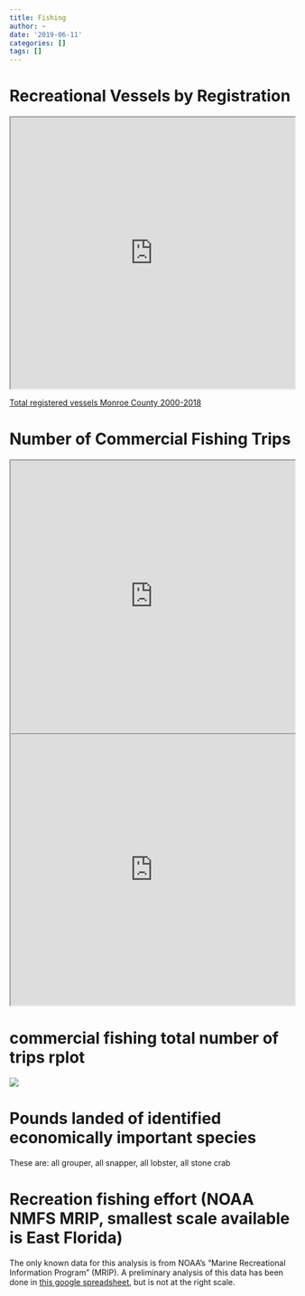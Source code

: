 ```yaml
---
title: Fishing
author: ~
date: '2019-06-11'
categories: []
tags: []
---
```



# Recreational Vessels by Registration
<iframe
    src="https://drive.google.com/file/d/1ZSmy7yT9i5cVVAbWyjSMjBSEcpX4N7f5/preview"
    width="100%" height="480">
</iframe>

<!--
TODO: Prop scar intensity 1995 vs ~2012; talking point only
-->

[Total registered vessels Monroe County 2000-2018](https://docs.google.com/spreadsheets/d/15-YCU9pG9dyvZy4kXjHRjHwURxzc84BVgTxuc7q7280/edit?usp=sharing)

<!--
DOT staff: # of boats passing toll booths (TODO: KM to follow-up)
-->

# Number of Commercial Fishing Trips
<iframe
    src="https://drive.google.com/file/d/19It75Ex9YXYpnYLIY1MwGVjlfRbYc23O/preview"
    width="100%" height="480">
</iframe>


<iframe
    src="https://drive.google.com/file/d/1a5v0kYGFQPwm4T9UzeD3E4AEEuz0O0X0/preview"
    width="100%" height="480">
</iframe>

# commercial fishing total number of trips rplot
<img src="./Rplot commercial fishing trips.png">

# Pounds landed of identified economically important species
 These are: all grouper, all snapper, all lobster, all stone crab

# Recreation fishing effort (NOAA NMFS MRIP, smallest scale available is East Florida)

The only known data for this analysis is from NOAA's "Marine Recreational Information Program" (MRIP).
A preliminary analysis of this data has been done in [this google spreadsheet](https://drive.google.com/file/d/1O_3tpD6mlhFVHKSTeTTLvsxQ3thD3K6w), but is not at the right scale.
